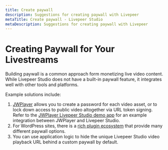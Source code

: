 ```yaml
---
title: Create paywall
description: Suggestions for creating paywall with Livepeer
metaTitle: Create paywall - Livepeer Studio
metaDescription: Suggestions for creating paywall with Livepeer
---
```


# Creating Paywall for Your Livestreams

Building paywall is a common approach form monetizing live video content. While
Livepeer Studio does not have a built-in paywall feature, it integrates well with
other tools and platforms.

Example solutions include:

1. [JWPlayer](https://www.jwplayer.com/) allows you to create a password for
   each video asset, or to lock down access to public video altogether via URL
   token signing. Refer to the
   [JWPlayer Livepeer Studio demo app](https://github.com/livepeer/livepeer-jwplayer-demo)
   for an example integration between JWPlayer and Livepeer Studio.
2. For WordPress sites, there is a
   [rich plugin ecosystem](https://wordpress.org/plugins/search/paywall/) that
   provide many different paywall options.
3. You can use application logic to hide the unique Livepeer Studio video playback
   URL behind a custom paywall by default.
